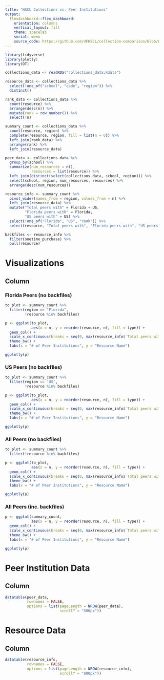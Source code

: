 ```yaml
---
title: "HSCL Collections vs. Peer Institutions"
output: 
  flexdashboard::flex_dashboard:
    orientation: columns
    vertical_layout: fill
    theme: spacelab
    social: menu
    source_code: https://github.com/UFHSCL/collection-comparison/blob/main/index.Rmd
---
```


```r
library(tidyverse)
library(plotly)
library(DT)

collections_data <- readRDS("collections_data.Rdata")
```

```r
resource_data <- collections_data %>%
  select(!one_of("school", "code", "region")) %>%
  distinct()

rank_data <- collections_data %>% 
  count(resource) %>%
  arrange(desc(n)) %>%
  mutate(rank = row_number()) %>%
  select(!n)

summary_count <- collections_data %>%
  count(resource, region) %>%
  complete(resource, region, fill = list(n = 0)) %>%
  left_join(rank_data) %>%
  arrange(rank) %>%
  left_join(resource_data)

peer_data <- collections_data %>%
  group_by(school) %>%
  summarize(num_resources = n(), 
            resources = list(resource)) %>%
  left_join(distinct(select(collections_data, school, region))) %>%
  select(school, region, num_resources, resources) %>%
  arrange(desc(num_resources))

resource_info <- summary_count %>%
  pivot_wider(names_from = region, values_from = n) %>%
  left_join(resource_data) %>%
  mutate("Total peers with" = Florida + US, 
         "Florida peers with" = Florida, 
         "US peers with" = US) %>%
  select(!one_of("Florida", "US", "rank")) %>%
  select(resource, "Total peers with", "Florida peers with", "US peers with", everything())

backfiles <- resource_info %>%
  filter(onetime_purchase) %>%
  pull(resource)

```

Visualizations
===================================== 

Column {.tabset .storyboard}
-------------------------------------

### Florida Peers (no backfiles)

```r
to_plot <- summary_count %>%
  filter(region == "Florida", 
         !resource %in% backfiles)

p <- ggplot(to_plot, 
            aes(x = n, y = reorder(resource, n), fill = type)) + 
  geom_col() + 
  scale_x_continuous(breaks = seq(0, max(resource_info$`Total peers with`), by = 2)) + 
  theme_bw() + 
  labs(x = "# of Peer Institutions", y = "Resource Name")

ggplotly(p)
```   

### US Peers (no backfiles)

```r
to_plot <- summary_count %>%
  filter(region == "US", 
         !resource %in% backfiles)

p <- ggplot(to_plot, 
            aes(x = n, y = reorder(resource, n), fill = type)) + 
  geom_col() + 
  scale_x_continuous(breaks = seq(0, max(resource_info$`Total peers with`), by = 2)) + 
  theme_bw() + 
  labs(x = "# of Peer Institutions", y = "Resource Name")

ggplotly(p)
```

### All Peers (no backfiles)

```r
to_plot <- summary_count %>%
  filter(!resource %in% backfiles)

p <- ggplot(to_plot, 
            aes(x = n, y = reorder(resource, n), fill = type)) + 
  geom_col() + 
  scale_x_continuous(breaks = seq(0, max(resource_info$`Total peers with`), by = 2)) + 
  theme_bw() + 
  labs(x = "# of Peer Institutions", y = "Resource Name")

ggplotly(p)
```

### All Peers (inc. backfiles)

```r
p <- ggplot(summary_count, 
            aes(x = n, y = reorder(resource, n), fill = type)) + 
  geom_col() + 
  scale_x_continuous(breaks = seq(0, max(resource_info$`Total peers with`), by = 2)) + 
  theme_bw() + 
  labs(x = "# of Peer Institutions", y = "Resource Name")

ggplotly(p)
```

Peer Institution Data {data-navmenu="Data Tables"}
=====================================

Column {data-width=800}
-----------------------------------------------------------------------

```r
datatable(peer_data, 
          rownames = FALSE, 
          options = list(pageLength = NROW(peer_data), 
                         scrollY = "800px"))
```



Resource Data {data-navmenu="Data Tables"}
===================================== 

Column {data-width=800}
-----------------------------------------------------------------------

```r
datatable(resource_info, 
          rownames = FALSE, 
          options = list(pageLength = NROW(resource_info), 
                         scrollY = "800px"))
```


